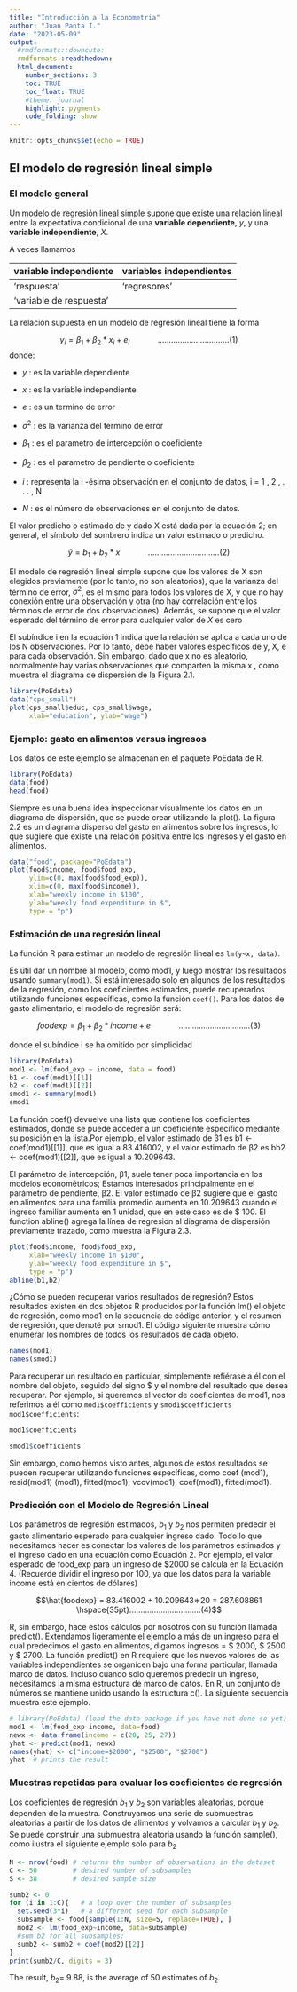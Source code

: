 ```yaml
---
title: "Introducción a la Econometria"
author: "Juan Panta I."
date: "2023-05-09"
output:
  #rmdformats::downcute:
  rmdformats::readthedown:
  html_document:
    number_sections: 3
    toc: TRUE
    toc_float: TRUE
    #theme: journal
    highlight: pygments
    code_folding: show
---
```


```r
knitr::opts_chunk$set(echo = TRUE)
```

## El modelo de regresión lineal simple

### El modelo general

Un modelo de regresión lineal simple supone que existe una relación lineal entre la expectativa condicional de una **variable dependiente**, $y$, y una **variable independiente**, $X$.

A veces llamamos 

| variable independiente | variables independientes|
| --- | --- |
|'respuesta' | 'regresores' |
|'variable de respuesta'| |

La relación supuesta en un modelo de regresión lineal tiene la forma

$$y_i=β_1+β_2*x_i+e_i   \hspace{40pt}................................(1)$$
donde:

- $y$ : es la variable dependiente

- $x$ : es la variable independiente

- $e$ : es un termino de error

- $\sigma^2$ : es la varianza del término de error

- $β_1$ :  es el parametro de intercepción o coeficiente

- $β_2$ : es el parametro de pendiente o coeficiente

- $i$ : representa la i -ésima observación en el conjunto de datos, i = 1 , 2 , . . . , N

- $N$ : es el número de observaciones en el conjunto de datos.


El valor predicho o estimado de y dado X está dada por la ecuación 2; en general, el símbolo del sombrero indica un valor estimado o predicho.

$$\hat{y} = b_1 + b_2 *x   \hspace{40pt}................................(2)$$

El modelo de regresión lineal simple supone que los valores de X son elegidos previamente (por lo tanto, no son aleatorios), que la varianza del término de error, $\sigma^2$, es el mismo para todos los valores de X, y que no hay conexión entre una observación y otra (no hay correlación entre los términos de error de dos observaciones). Además, se supone que el valor esperado del término de error para cualquier valor de $X$ es cero

El subíndice i en la ecuación 1 indica que la relación se aplica a cada uno de los N observaciones. Por lo tanto, debe haber valores específicos de y, X, e para cada observación. Sin embargo, dado que x no es aleatorio, normalmente hay varias observaciones que comparten la misma x , como muestra el diagrama de dispersión de la Figura 2.1.

```r
library(PoEdata)
data("cps_small")
plot(cps_small$educ, cps_small$wage, 
     xlab="education", ylab="wage")
```

### Ejemplo: gasto en alimentos versus ingresos

Los datos de este ejemplo se almacenan en el paquete PoEdata de R.

```r
library(PoEdata)
data(food)
head(food)
```

Siempre es una buena idea inspeccionar visualmente los datos en un diagrama de dispersión, que se puede crear utilizando la plot(). La figura 2.2 es un diagrama disperso del gasto en alimentos sobre los ingresos, lo que sugiere que existe una relación positiva entre los ingresos y el gasto en alimentos.


```r
data("food", package="PoEdata")
plot(food$income, food$food_exp, 
     ylim=c(0, max(food$food_exp)),
     xlim=c(0, max(food$income)),
     xlab="weekly income in $100", 
     ylab="weekly food expenditure in $", 
     type = "p")
```

### Estimación de una regresión lineal

La función R para estimar un modelo de regresión lineal es `lm(y~x, data)`.

Es útil dar un nombre al modelo, como mod1, y luego mostrar los resultados usando `summary(mod1)`. Si está interesado solo en algunos de los resultados de la regresión, como los coeficientes estimados, puede recuperarlos utilizando funciones específicas, como la función `coef()`. Para los datos de gasto alimentario, el modelo de regresión será:

$$foodexp = β_1+β_2*income+e \hspace{40pt}................................(3)$$

donde el subíndice i se ha omitido por simplicidad



```r
library(PoEdata)
mod1 <- lm(food_exp ~ income, data = food)
b1 <- coef(mod1)[[1]]
b2 <- coef(mod1)[[2]]
smod1 <- summary(mod1)
smod1
```


La función coef() devuelve una lista que contiene los coeficientes estimados, donde se puede acceder a un coeficiente específico mediante su posición en la lista.Por ejemplo, el valor estimado de β1 es b1 <- coef(mod1)[[1]], que es igual a 83.416002, y el valor estimado de β2 es bb2 <- coef(mod1)[[2]], que es igual a 10.209643.

El parámetro de intercepción,  β1, suele tener poca importancia en los modelos econométricos; Estamos interesados principalmente en el parámetro de pendiente,  β2. El valor estimado de  β2  sugiere que el gasto en alimentos para una familia promedio aumenta en 10.209643 cuando el ingreso familiar aumenta en 1 unidad, que en este caso es de $ 100. El function abline() agrega la línea de regresion al diagrama de dispersión previamente trazado, como muestra la Figura 2.3.

```r
plot(food$income, food$food_exp, 
     xlab="weekly income in $100", 
     ylab="weekly food expenditure in $", 
     type = "p")
abline(b1,b2)
```


¿Cómo se pueden recuperar varios resultados de regresión? Estos resultados existen en dos objetos R producidos por la función lm() el objeto de regresión, como mod1 en la secuencia de código anterior, y el resumen de regresión, que denoté por smod1. El código siguiente muestra cómo enumerar los nombres de todos los resultados de cada objeto.

```r
names(mod1)
names(smod1)
```

Para recuperar un resultado en particular, simplemente refiérase a él con el nombre del objeto, seguido del signo $\$$ y el nombre del resultado que desea recuperar. Por ejemplo, si queremos el vector de coeficientes de mod1, nos referimos a él como `mod1$coefficients` y `smod1$coefficients` `mod1$coefficients`:

```r
mod1$coefficients
```


```r
smod1$coefficients
```

Sin embargo, como hemos visto antes, algunos de estos resultados se pueden recuperar utilizando funciones específicas, como coef (mod1), resid(mod1) (mod1), fitted(mod1), vcov(mod1), coef(mod1), fitted(mod1).


### Predicción con el Modelo de Regresión Lineal

Los parámetros de regresión estimados, $b_1$ y $b_2$ nos permiten predecir el gasto alimentario esperado para cualquier ingreso dado. Todo lo que necesitamos hacer es conectar los valores de los parámetros estimados y el ingreso dado en una ecuación como Ecuación  2. Por ejemplo, el valor esperado de  food_exp  para un ingreso de $2000 se calcula en la Ecuación  4. (Recuerde dividir el ingreso por 100, ya que los datos para la variable  income  está en cientos de dólares)

$$\hat{foodexp} = 83.416002 + 10.209643∗20 = 287.608861 \hspace{35pt}................................(4)$$

R, sin embargo, hace estos cálculos por nosotros con su función llamada predict(). Extendamos ligeramente el ejemplo a más de un ingreso para el cual predecimos el gasto en alimentos, digamos ingresos = $\$$ 2000, $\$$ 2500 y $\$$ 2700. La función predict() en R requiere que los nuevos valores de las variables independientes se organicen bajo una forma particular, llamada marco de datos. Incluso cuando solo queremos predecir un ingreso, necesitamos la misma estructura de marco de datos. En R, un conjunto de números se mantiene unido usando la estructura c(). La siguiente secuencia muestra este ejemplo.

```r
# library(PoEdata) (load the data package if you have not done so yet)
mod1 <- lm(food_exp~income, data=food)
newx <- data.frame(income = c(20, 25, 27))
yhat <- predict(mod1, newx)
names(yhat) <- c("income=$2000", "$2500", "$2700") 
yhat  # prints the result
```


### Muestras repetidas para evaluar los coeficientes de regresión

Los coeficientes de regresión $b_1$ y $b_2$ son variables aleatorias, porque 
dependen de la muestra. Construyamos una serie de submuestras aleatorias a 
partir de los datos de alimentos y volvamos a calcular $b_1$ y $b_2$. Se puede
construir una submuestra aleatoria usando la función sample(), como ilustra el
siguiente ejemplo solo para $b_2$

```r
N <- nrow(food) # returns the number of observations in the dataset
C <- 50         # desired number of subsamples
S <- 38         # desired sample size

sumb2 <- 0
for (i in 1:C){   # a loop over the number of subsamples
  set.seed(3*i)   # a different seed for each subsample  
  subsample <- food[sample(1:N, size=S, replace=TRUE), ]
  mod2 <- lm(food_exp~income, data=subsample)
  #sum b2 for all subsamples:
  sumb2 <- sumb2 + coef(mod2)[[2]]
}
print(sumb2/C, digits = 3)
```


The result,  $b_2$=  9.88, is the average of 50 estimates of  $b_2$.







